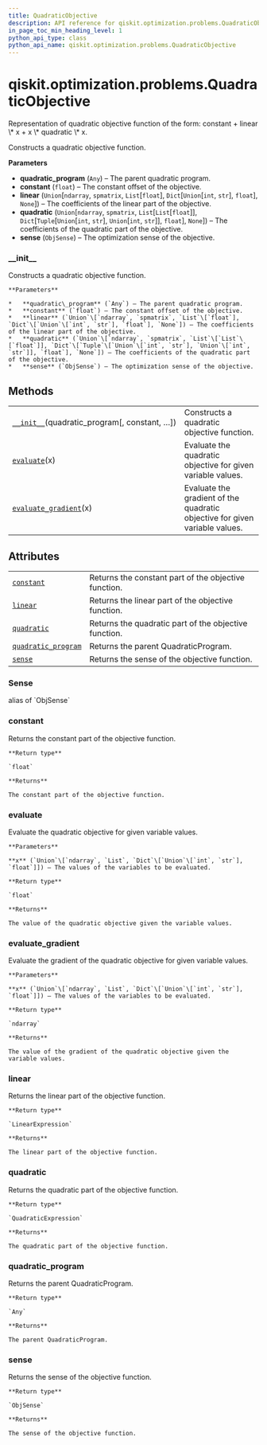 ```yaml
---
title: QuadraticObjective
description: API reference for qiskit.optimization.problems.QuadraticObjective
in_page_toc_min_heading_level: 1
python_api_type: class
python_api_name: qiskit.optimization.problems.QuadraticObjective
---
```


<span id="qiskit-optimization-problems-quadraticobjective" />

# qiskit.optimization.problems.QuadraticObjective

<Class id="qiskit.optimization.problems.QuadraticObjective" isDedicatedPage={true} github="https://github.com/qiskit-community/qiskit-aqua/tree/stable/0.9/qiskit/optimization/problems/quadratic_objective.py" signature="QuadraticObjective(quadratic_program, constant=0.0, linear=None, quadratic=None, sense=<ObjSense.MINIMIZE: 1>)" modifiers="class">
  Representation of quadratic objective function of the form: constant + linear \* x + x \* quadratic \* x.

  Constructs a quadratic objective function.

  **Parameters**

  *   **quadratic\_program** (`Any`) – The parent quadratic program.
  *   **constant** (`float`) – The constant offset of the objective.
  *   **linear** (`Union`\[`ndarray`, `spmatrix`, `List`\[`float`], `Dict`\[`Union`\[`int`, `str`], `float`], `None`]) – The coefficients of the linear part of the objective.
  *   **quadratic** (`Union`\[`ndarray`, `spmatrix`, `List`\[`List`\[`float`]], `Dict`\[`Tuple`\[`Union`\[`int`, `str`], `Union`\[`int`, `str`]], `float`], `None`]) – The coefficients of the quadratic part of the objective.
  *   **sense** (`ObjSense`) – The optimization sense of the objective.

  ### \_\_init\_\_

  <Function id="qiskit.optimization.problems.QuadraticObjective.__init__" signature="__init__(quadratic_program, constant=0.0, linear=None, quadratic=None, sense=<ObjSense.MINIMIZE: 1>)">
    Constructs a quadratic objective function.

    **Parameters**

    *   **quadratic\_program** (`Any`) – The parent quadratic program.
    *   **constant** (`float`) – The constant offset of the objective.
    *   **linear** (`Union`\[`ndarray`, `spmatrix`, `List`\[`float`], `Dict`\[`Union`\[`int`, `str`], `float`], `None`]) – The coefficients of the linear part of the objective.
    *   **quadratic** (`Union`\[`ndarray`, `spmatrix`, `List`\[`List`\[`float`]], `Dict`\[`Tuple`\[`Union`\[`int`, `str`], `Union`\[`int`, `str`]], `float`], `None`]) – The coefficients of the quadratic part of the objective.
    *   **sense** (`ObjSense`) – The optimization sense of the objective.
  </Function>

  ## Methods

  |                                                                                                                                                                        |                                                                             |
  | ---------------------------------------------------------------------------------------------------------------------------------------------------------------------- | --------------------------------------------------------------------------- |
  | [`__init__`](#qiskit.optimization.problems.QuadraticObjective.__init__ "qiskit.optimization.problems.QuadraticObjective.__init__")(quadratic\_program\[, constant, …]) | Constructs a quadratic objective function.                                  |
  | [`evaluate`](#qiskit.optimization.problems.QuadraticObjective.evaluate "qiskit.optimization.problems.QuadraticObjective.evaluate")(x)                                  | Evaluate the quadratic objective for given variable values.                 |
  | [`evaluate_gradient`](#qiskit.optimization.problems.QuadraticObjective.evaluate_gradient "qiskit.optimization.problems.QuadraticObjective.evaluate_gradient")(x)       | Evaluate the gradient of the quadratic objective for given variable values. |

  ## Attributes

  |                                                                                                                                                               |                                                       |
  | ------------------------------------------------------------------------------------------------------------------------------------------------------------- | ----------------------------------------------------- |
  | [`constant`](#qiskit.optimization.problems.QuadraticObjective.constant "qiskit.optimization.problems.QuadraticObjective.constant")                            | Returns the constant part of the objective function.  |
  | [`linear`](#qiskit.optimization.problems.QuadraticObjective.linear "qiskit.optimization.problems.QuadraticObjective.linear")                                  | Returns the linear part of the objective function.    |
  | [`quadratic`](#qiskit.optimization.problems.QuadraticObjective.quadratic "qiskit.optimization.problems.QuadraticObjective.quadratic")                         | Returns the quadratic part of the objective function. |
  | [`quadratic_program`](#qiskit.optimization.problems.QuadraticObjective.quadratic_program "qiskit.optimization.problems.QuadraticObjective.quadratic_program") | Returns the parent QuadraticProgram.                  |
  | [`sense`](#qiskit.optimization.problems.QuadraticObjective.sense "qiskit.optimization.problems.QuadraticObjective.sense")                                     | Returns the sense of the objective function.          |

  ### Sense

  <Attribute id="qiskit.optimization.problems.QuadraticObjective.Sense">
    alias of `ObjSense`
  </Attribute>

  ### constant

  <Attribute id="qiskit.optimization.problems.QuadraticObjective.constant">
    Returns the constant part of the objective function.

    **Return type**

    `float`

    **Returns**

    The constant part of the objective function.
  </Attribute>

  ### evaluate

  <Function id="qiskit.optimization.problems.QuadraticObjective.evaluate" signature="evaluate(x)">
    Evaluate the quadratic objective for given variable values.

    **Parameters**

    **x** (`Union`\[`ndarray`, `List`, `Dict`\[`Union`\[`int`, `str`], `float`]]) – The values of the variables to be evaluated.

    **Return type**

    `float`

    **Returns**

    The value of the quadratic objective given the variable values.
  </Function>

  ### evaluate\_gradient

  <Function id="qiskit.optimization.problems.QuadraticObjective.evaluate_gradient" signature="evaluate_gradient(x)">
    Evaluate the gradient of the quadratic objective for given variable values.

    **Parameters**

    **x** (`Union`\[`ndarray`, `List`, `Dict`\[`Union`\[`int`, `str`], `float`]]) – The values of the variables to be evaluated.

    **Return type**

    `ndarray`

    **Returns**

    The value of the gradient of the quadratic objective given the variable values.
  </Function>

  ### linear

  <Attribute id="qiskit.optimization.problems.QuadraticObjective.linear">
    Returns the linear part of the objective function.

    **Return type**

    `LinearExpression`

    **Returns**

    The linear part of the objective function.
  </Attribute>

  ### quadratic

  <Attribute id="qiskit.optimization.problems.QuadraticObjective.quadratic">
    Returns the quadratic part of the objective function.

    **Return type**

    `QuadraticExpression`

    **Returns**

    The quadratic part of the objective function.
  </Attribute>

  ### quadratic\_program

  <Attribute id="qiskit.optimization.problems.QuadraticObjective.quadratic_program">
    Returns the parent QuadraticProgram.

    **Return type**

    `Any`

    **Returns**

    The parent QuadraticProgram.
  </Attribute>

  ### sense

  <Attribute id="qiskit.optimization.problems.QuadraticObjective.sense">
    Returns the sense of the objective function.

    **Return type**

    `ObjSense`

    **Returns**

    The sense of the objective function.
  </Attribute>
</Class>

